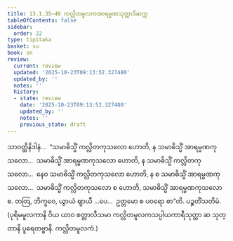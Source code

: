 ```yaml
---
title: 13.1.35–40 ကလ္လိတမူလကအာရမ္မဏသုတ္တာဒိဆက္က
tableOfContents: false
sidebar:
  order: 22
type: tipitaka
basket: su
book: sn
review:
  current: review
  updated: '2025-10-23T09:13:52.327480'
  updated_by: ''
  notes: ''
  history:
  - state: review
    date: '2025-10-23T09:13:52.327480'
    updated_by: ''
    notes: ''
    previous_state: draft
---
```



<ReviewStatus review={frontmatter.review} showDetails={true} />

<HypothesisAnnotation frontmatter={frontmatter} />

<DynamicBreadcrumb />

<Division number="696–701" book="sn" e="ch" v="18" p="387">

<Paragraph number="1326" book="sn">
သာဝတ္ထိနိဒါနံ…  “သမာဓိသ္မိံ ကလ္လိတကုသလော ဟောတိ, န သမာဓိသ္မိံ အာရမ္မဏကုသလော…  သမာဓိသ္မိံ အာရမ္မဏကုသလော ဟောတိ, န သမာဓိသ္မိံ ကလ္လိတကုသလော…  နေဝ သမာဓိသ္မိံ ကလ္လိတကုသလော ဟောတိ, န စ သမာဓိသ္မိံ အာရမ္မဏကုသလော…  သမာဓိသ္မိံ ကလ္လိတကုသလော စ ဟောတိ, သမာဓိသ္မိံ အာရမ္မဏကုသလော စ. တတြ, ဘိက္ခဝေ, ယွာယံ ဈာယီ …ပေ…  ဥတ္တမော စ ပဝရော စာ”တိ.

</Paragraph>
</Division>

<Paragraph number="1327" type="center" book="sn">
ပဉ္စတိံသတိမံ.



</Paragraph>

<Paragraph number="1328" book="sn">
(ပုရိမမူလကာနိ ဝိယ ယာဝ စတ္တာလီသမာ ကလ္လိတမူလကသပ္ပါယကာရီသုတ္တာ ဆ သုတ္တာနိ ပူရေတဗ္ဗာနိ. ကလ္လိတမူလကံ.)
</Paragraph>